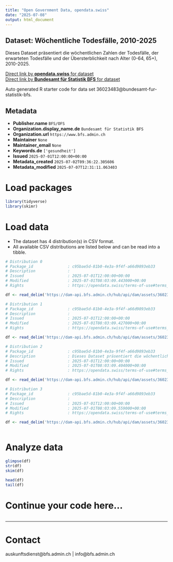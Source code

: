 ```yaml
---
title: "Open Government Data, opendata.swiss"
date: "2025-07-08"
output: html_document
---
```


## Dataset: Wöchentliche Todesfälle, 2010-2025

Dieses Dataset präsentiert die wöchentlichen Zahlen der Todesfälle, der erwarteten Todesfälle und der Übersterblichkeit nach Alter (0-64, 65+), 2010-2025.

[Direct link by **opendata.swiss** for dataset](https://opendata.swiss/de/dataset/wochentliche-todesfalle-2010-2025)<br>
[Direct link by **Bundesamt für Statistik BFS** for dataset](https://www.bfs.admin.ch/asset/de/ts-d-14.03.04.03-wr)

Auto generated R starter code for data set 36023483@bundesamt-fur-statistik-bfs.

## Metadata

- **Publisher.name** `BFS/OFS`
- **Organization.display_name.de** `Bundesamt für Statistik BFS`
- **Organization.url** `https://www.bfs.admin.ch`
- **Maintainer** `None`
- **Maintainer_email** `None`
- **Keywords.de** `['gesundheit']`
- **Issued** `2025-07-01T12:00:00+00:00`
- **Metadata_created** `2025-07-02T09:36:22.305606`
- **Metadata_modified** `2025-07-07T12:31:11.063403`


# Load packages

```r

library(tidyverse)
library(skimr)

```

# Load data

-   The dataset has 4 distribution(s) in CSV format.
-   All available CSV distributions are listed below and can be read into a tibble.

```r

# Distribution 0
# Package_id               : c95bae5d-81b0-4e3a-9f4f-a66d9893eb33
# Description              : 
# Issued                   : 2025-07-01T12:00:00+00:00
# Modified                 : 2025-07-01T08:03:09.443000+00:00
# Rights                   : https://opendata.swiss/terms-of-use#terms_by_ask

df <- read_delim('https://dam-api.bfs.admin.ch/hub/api/dam/assets/36023508/master')

# Distribution 1
# Package_id               : c95bae5d-81b0-4e3a-9f4f-a66d9893eb33
# Description              : 
# Issued                   : 2025-07-01T12:00:00+00:00
# Modified                 : 2025-07-01T08:03:09.427000+00:00
# Rights                   : https://opendata.swiss/terms-of-use#terms_by_ask

df <- read_delim('https://dam-api.bfs.admin.ch/hub/api/dam/assets/36023503/master')

# Distribution 2
# Package_id               : c95bae5d-81b0-4e3a-9f4f-a66d9893eb33
# Description              : Dieses Dataset präsentiert die wöchentlichen Zahlen der Todesfälle, der erwarteten Todesfälle und der Übersterblichkeit nach Alter (0-64, 65+), 2010-2025.
# Issued                   : 2025-07-01T12:00:00+00:00
# Modified                 : 2025-07-01T08:03:09.404000+00:00
# Rights                   : https://opendata.swiss/terms-of-use#terms_by_ask

df <- read_delim('https://dam-api.bfs.admin.ch/hub/api/dam/assets/36023513/master')

# Distribution 3
# Package_id               : c95bae5d-81b0-4e3a-9f4f-a66d9893eb33
# Description              : 
# Issued                   : 2025-07-01T12:00:00+00:00
# Modified                 : 2025-07-01T08:03:09.559000+00:00
# Rights                   : https://opendata.swiss/terms-of-use#terms_by_ask

df <- read_delim('https://dam-api.bfs.admin.ch/hub/api/dam/assets/36023497/master')



```

# Analyze data

```r

glimpse(df)
str(df)
skim(df)

head(df)
tail(df)

```

# Continue your code here...

```r

```

------------------------------------------------------------------------

# Contact

auskunftsdienst@bfs.admin.ch | info@bfs.admin.ch
